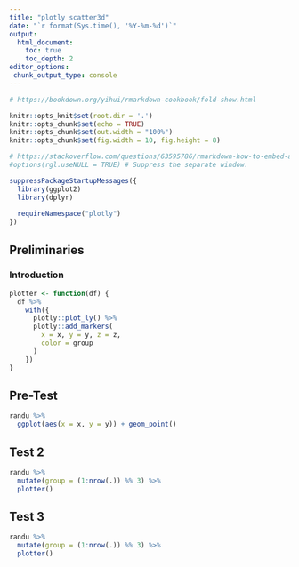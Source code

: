 ```yaml
---
title: "plotly scatter3d"
date: "`r format(Sys.time(), '%Y-%m-%d')`"
output: 
  html_document:
    toc: true
    toc_depth: 2
editor_options:
 chunk_output_type: console
---
```



```r
# https://bookdown.org/yihui/rmarkdown-cookbook/fold-show.html

knitr::opts_knit$set(root.dir = '.')
knitr::opts_chunk$set(echo = TRUE)
knitr::opts_chunk$set(out.width = "100%")
knitr::opts_chunk$set(fig.width = 10, fig.height = 8)

# https://stackoverflow.com/questions/63595786/rmarkdown-how-to-embed-an-3d-plot
#options(rgl.useNULL = TRUE) # Suppress the separate window.
```

```r
suppressPackageStartupMessages({
  library(ggplot2)
  library(dplyr)
  
  requireNamespace("plotly")
})
```


## Preliminaries {.tabset .tabset-fade}

### Introduction

```r
plotter <- function(df) {
  df %>%
    with({
      plotly::plot_ly() %>%
      plotly::add_markers(
        x = x, y = y, z = z,
        color = group
      )
    })
}
```

## Pre-Test {.tabset .tabset-fade}

```r
randu %>%
  ggplot(aes(x = x, y = y)) + geom_point()
```


## Test 2 {.tabset .tabset-fade}

```r
randu %>%
  mutate(group = (1:nrow(.)) %% 3) %>%
  plotter()
```


## Test 3 {.tabset .tabset-fade}

```r
randu %>%
  mutate(group = (1:nrow(.)) %% 3) %>%
  plotter()
```

